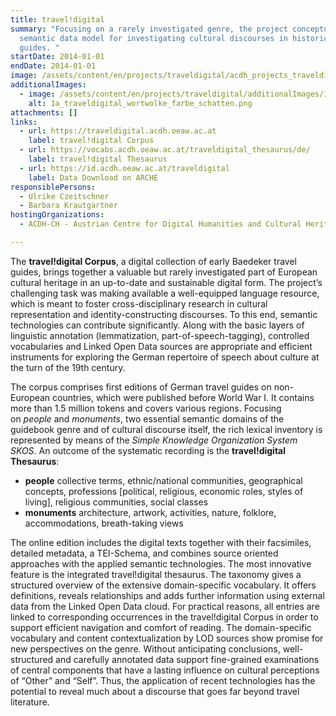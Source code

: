 ```yaml
---
title: travel!digital
summary: "Focusing on a rarely investigated genre, the project conceptualizes a
  semantic data model for investigating cultural discourses in historical travel
  guides. "
startDate: 2014-01-01
endDate: 2014-01-01
image: /assets/content/en/projects/traveldigital/acdh_projects_traveldigital_titlelimage.png
additionalImages:
  - image: /assets/content/en/projects/traveldigital/additionalImages/1a_traveldigital_wortwolke_farbe_schatten.png
    alt: 1a_traveldigital_wortwolke_farbe_schatten.png
attachments: []
links:
  - url: https://traveldigital.acdh.oeaw.ac.at
    label: travel!digital Corpus
  - url: https://vocabs.acdh.oeaw.ac.at/traveldigital_thesaurus/de/
    label: travel!digital Thesaurus
  - url: https://id.acdh.oeaw.ac.at/traveldigital
    label: Data Download on ARCHE
responsiblePersons:
  - Ulrike Czeitschner
  - Barbara Krautgartner
hostingOrganizations:
  - ACDH-CH - Austrian Centre for Digital Humanities and Cultural Heritage

---
```

The **travel!digital Corpus**, a digital collection of early Baedeker travel guides, brings together a valuable but rarely investigated part of European cultural heritage in an up-to-date and sustainable digital form. The project’s challenging task was making available a well-equipped language resource, which is meant to foster cross-disciplinary research in cultural representation and identity-constructing discourses. To this end, semantic technologies can contribute significantly. Along with the basic layers of linguistic annotation (lemmatization, part-of-speech-tagging), controlled vocabularies and Linked Open Data sources are appropriate and efficient instruments for exploring the German repertoire of speech about culture at the turn of the 19th century.

The corpus comprises first editions of German travel guides on non-European countries, which were published before World War I. It contains more than 1.5 million tokens and covers various regions. Focusing on _people_ and _monuments_, two essential semantic domains of the guidebook genre and of cultural discourse itself, the rich lexical inventory is represented by means of the _Simple Knowledge Organization System SKOS_. An outcome of the systematic recording is the **travel!digital Thesaurus**:

*   **people** collective terms, ethnic/national communities, geographical concepts, professions \[political, religious, economic roles, styles of living\], religious communities, social classes
*   **monuments** architecture, artwork, activities, nature, folklore, accommodations, breath-taking views

The online edition includes the digital texts together with their facsimiles, detailed metadata, a TEI-Schema, and combines source oriented approaches with the applied semantic technologies. The most innovative feature is the integrated travel!digital thesaurus. The taxonomy gives a structured overview of the extensive domain-specific vocabulary. It offers definitions, reveals relationships and adds further information using external data from the Linked Open Data cloud. For practical reasons, all entries are linked to corresponding occurrences in the travel!digital Corpus in order to support efficient navigation and comfort of reading. The domain-specific vocabulary and content contextualization by LOD sources show promise for new perspectives on the genre. Without anticipating conclusions, well-structured and carefully annotated data support fine-grained examinations of central components that have a lasting influence on cultural perceptions of “Other” and “Self”. Thus, the application of recent technologies has the potential to reveal much about a discourse that goes far beyond travel literature.